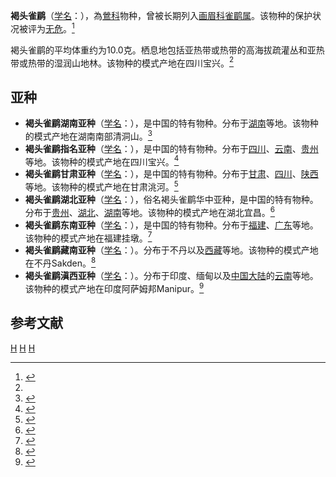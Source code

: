 {{NoteTA|G1=LS}}
{{Speciesbox
| genus = Fulvetta
| species = cinereiceps
| image = Fulvetta cinereiceps.jpg
| status = LC | status_system = IUCN3.1
| authority = Verreaux, 1870<ref name='id3192'>{{cite web | url = http://www.bioinfo.cn/db05/BjdwSpecies.php?action=view&id=3192 | title = 褐头雀鹛 | work = 《中国动物物种编目数据库》 | publisher = 中国科学院微生物研究所 | author = 中国科学院动物研究所 | accessdate = 2009-04-04 | archive-url = https://web.archive.org/web/20160305040037/http://www.bioinfo.cn/db05/BjdwSpecies.php?action=view&id=3192 | archive-date = 2016-03-05 | dead-url = yes }}</ref>
| synonyms = 
''Alcippe cinereiceps''
}}

'''褐头雀鹛'''（[[学名|学名]]：{{lang|la|''Fulvetta cinereiceps''}}），為[[鶯科|鶯科]]物种，曾被长期列入[[画眉科|画眉科]][[雀鹛属|雀鹛属]]。该物种的保护状况被评为[[无危|无危]]。<ref>{{cite web|url=http://www.birdlife.org/datazone/speciesfactsheet.php?id=32462&m=0|title=Alcippe cinereiceps|publisher=[[国际鸟盟|BirdLife.org]]|accessdate=2011-06-27|archive-date=2016-03-04|archive-url=https://web.archive.org/web/20160304194632/http://www.birdlife.org/datazone/speciesfactsheet.php?id=32462&m=0|dead-url=no}}</ref>

褐头雀鹛的平均体重约为10.0克。栖息地包括亚热带或热带的高海拔疏灌丛和亚热带或热带的湿润山地林。该物种的模式产地在四川宝兴。<ref name='id3192'/>

==亚种==
*'''褐头雀鹛湖南亚种'''（[[学名|学名]]：{{lang|la|''Fulvetta cinereiceps berliozi''}}），是中国的特有物种。分布于[[湖南|湖南]]等地。该物种的模式产地在湖南南部清洞山。<ref name='id3193'>{{cite web | url = http://www.bioinfo.cn/db05/BjdwSpecies.php?action=view&id=3193 | title = 褐头雀鹛湖南亚种 | work = 《中国动物物种编目数据库》 | publisher = 中国科学院微生物研究所 | author = 中国科学院动物研究所 | accessdate = 2009-04-04 | archive-url = https://web.archive.org/web/20160305055421/http://www.bioinfo.cn/db05/BjdwSpecies.php?action=view&id=3193 | archive-date = 2016-03-05 | dead-url = yes }}</ref>
*'''褐头雀鹛指名亚种'''（[[学名|学名]]：{{lang|la|''Fulvetta cinereiceps cinereiceps''}}），是中国的特有物种。分布于[[四川|四川]]、[[云南|云南]]、[[贵州|贵州]]等地。该物种的模式产地在四川宝兴。<ref name='id3194'>{{cite web | url = http://www.bioinfo.cn/db05/BjdwSpecies.php?action=view&id=3194 | title = 褐头雀鹛指名亚种 | work = 《中国动物物种编目数据库》 | publisher = 中国科学院微生物研究所 | author = 中国科学院动物研究所 | accessdate = 2009-04-04 | archive-url = https://web.archive.org/web/20160305095952/http://www.bioinfo.cn/db05/BjdwSpecies.php?action=view&id=3194 | archive-date = 2016-03-05 | dead-url = yes }}</ref>
*'''褐头雀鹛甘肃亚种'''（[[学名|学名]]：{{lang|la|''Fulvetta cinereiceps fessa''}}），是中国的特有物种。分布于[[甘肃|甘肃]]、[[四川|四川]]、[[陕西|陕西]]等地。该物种的模式产地在甘肃洮河。<ref name='id3195'>{{cite web | url = http://www.bioinfo.cn/db05/BjdwSpecies.php?action=view&id=3195 | title = 褐头雀鹛甘肃亚种 | work = 《中国动物物种编目数据库》 | publisher = 中国科学院微生物研究所 | author = 中国科学院动物研究所 | accessdate = 2009-04-04 | archive-url = https://web.archive.org/web/20160305002304/http://www.bioinfo.cn/db05/BjdwSpecies.php?action=view&id=3195 | archive-date = 2016-03-05 | dead-url = yes }}</ref>
*'''褐头雀鹛湖北亚种'''（[[学名|学名]]：{{lang|la|''Fulvetta cinereiceps fucata''}}），俗名褐头雀鹛华中亚种，是中国的特有物种。分布于[[贵州|贵州]]、[[湖北|湖北]]、[[湖南|湖南]]等地。该物种的模式产地在湖北宜昌。<ref name='id3197'>{{cite web | url = http://www.bioinfo.cn/db05/BjdwSpecies.php?action=view&id=3197 | title = 褐头雀鹛湖北亚种 | work = 《中国动物物种编目数据库》 | publisher = 中国科学院微生物研究所 | author = 中国科学院动物研究所 | accessdate = 2009-04-04 | archive-url = https://web.archive.org/web/20160305044305/http://www.bioinfo.cn/db05/BjdwSpecies.php?action=view&id=3197 | archive-date = 2016-03-05 | dead-url = yes }}</ref>
*'''褐头雀鹛东南亚种'''（[[学名|学名]]：{{lang|la|''Fulvetta cinereiceps guttaticollis''}}），是中国的特有物种。分布于[[福建|福建]]、[[广东|广东]]等地。该物种的模式产地在福建挂墩。<ref name='id3198'>{{cite web | url = http://www.bioinfo.cn/db05/BjdwSpecies.php?action=view&id=3198 | title = 褐头雀鹛东南亚种 | work = 《中国动物物种编目数据库》 | publisher = 中国科学院微生物研究所 | author = 中国科学院动物研究所 | accessdate = 2009-04-04 | archive-url = https://web.archive.org/web/20160305042433/http://www.bioinfo.cn/db05/BjdwSpecies.php?action=view&id=3198 | archive-date = 2016-03-05 | dead-url = yes }}</ref>
*'''褐头雀鹛藏南亚种'''（[[学名|学名]]：{{lang|la|''Fulvetta cinereiceps ludlowi''}}）。分布于不丹以及[[西藏|西藏]]等地。该物种的模式产地在不丹Sakden。<ref name='id3199'>{{cite web | url = http://www.bioinfo.cn/db05/BjdwSpecies.php?action=view&id=3199 | title = 褐头雀鹛藏南亚种 | work = 《中国动物物种编目数据库》 | publisher = 中国科学院微生物研究所 | author = 中国科学院动物研究所 | accessdate = 2009-04-04 | archive-url = https://web.archive.org/web/20160305060925/http://www.bioinfo.cn/db05/BjdwSpecies.php?action=view&id=3199 | archive-date = 2016-03-05 | dead-url = yes }}</ref>
*'''褐头雀鹛滇西亚种'''（[[学名|学名]]：{{lang|la|''Fulvetta cinereiceps manipurensis''}}）。分布于印度、缅甸以及[[中国大陆|中国大陆]]的[[云南|云南]]等地。该物种的模式产地在印度阿萨姆邦Manipur。<ref name='id3200'>{{cite web | url = http://www.bioinfo.cn/db05/BjdwSpecies.php?action=view&id=3200 | title = 褐头雀鹛滇西亚种 | work = 《中国动物物种编目数据库》 | publisher = 中国科学院微生物研究所 | author = 中国科学院动物研究所 | accessdate = 2009-04-04 | archive-url = https://web.archive.org/web/20160305070337/http://www.bioinfo.cn/db05/BjdwSpecies.php?action=view&id=3200 | archive-date = 2016-03-05 | dead-url = yes }}</ref>

== 参考文献 ==
{{reflist}}
{{Taxonbar|from=Q1443109}}

[[Category:莺科|H]]
[[Category:褐鹛属|H]]
[[Category:1870年描述的鸟类|H]]
